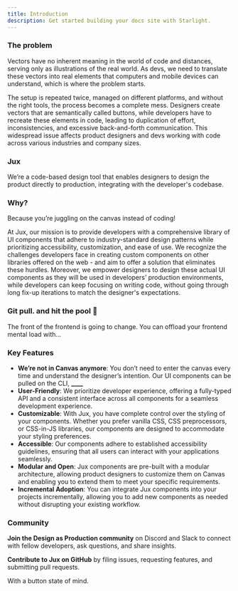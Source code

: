 ```yaml
---
title: Introduction
description: Get started building your docs site with Starlight.
---
```


### **The problem**

Vectors have no inherent meaning in the world of code and distances, serving only as illustrations of the real world. As devs, we need to translate these vectors into real elements that computers and mobile devices can understand, which is where the problem starts.

The setup is repeated twice, managed on different platforms, and without the right tools, the process becomes a complete mess. Designers create vectors that are semantically called buttons, while developers have to recreate these elements in code, leading to duplication of effort, inconsistencies, and excessive back-and-forth communication. This widespread issue affects product designers and devs working with code across various industries and company sizes.

### **Jux**

We’re a code-based design tool that enables designers to design the product directly to production, integrating with the developer's codebase.

### **Why?**

Because you’re juggling on the canvas instead of coding!

At Jux, our mission is to provide developers with a comprehensive library of UI components that adhere to industry-standard design patterns while prioritizing accessibility, customization, and ease of use. We recognize the challenges developers face in creating custom components on other libraries offered on the web - and aim to offer a solution that eliminates these hurdles.
Moreover, we empower designers to design these actual UI components as they will be used in developers’ production environments, while developers can keep focusing on writing code, without going through long fix-up iterations to match the designer's expectations.

### Git pull. and hit the pool 🤿

The front of the frontend is going to change. You can offload your frontend mental load with…

### **Key Features**

- **We’re not in Canvas anymore**: You don’t need to enter the canvas every time and understand the designer’s intention. Our UI components can be pulled on the CLI, **\_\_\_\_**
- **User-Friendly**: We prioritize developer experience, offering a fully-typed API and a consistent interface across all components for a seamless development experience.
- **Customizable**: With Jux, you have complete control over the styling of your components. Whether you prefer vanilla CSS, CSS preprocessors, or CSS-in-JS libraries, our components are designed to accommodate your styling preferences.
- **Accessible**: Our components adhere to established accessibility guidelines, ensuring that all users can interact with your applications seamlessly.
- **Modular and Open**: Jux components are pre-built with a modular architecture, allowing product designers to customize them on Canvas and enabling you to extend them to meet your specific requirements.
- **Incremental Adoption**: You can integrate Jux components into your projects incrementally, allowing you to add new components as needed without disrupting your existing workflow.

### **Community**

**Join the Design as Production community** on Discord and Slack to connect with fellow developers, ask questions, and share insights.

**Contribute to Jux on GitHub** by filing issues, requesting features, and submitting pull requests.

With a button state of mind.
